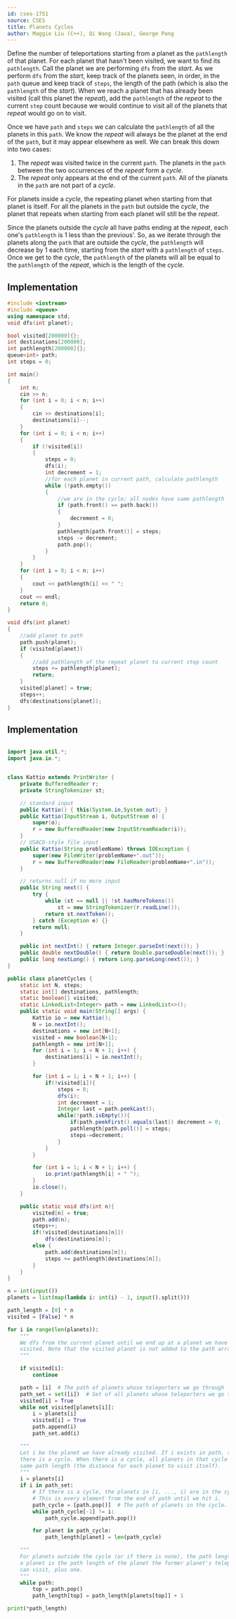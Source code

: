 ```yaml
---
id: cses-1751
source: CSES
title: Planets Cycles
author: Maggie Liu (C++), Qi Wang (Java), George Pong
---
```


Define the number of teleportations starting from a planet as the
$\texttt{pathlength}$ of that planet. For each planet that hasn't been visited,
we want to find its $\texttt{pathlength}$. Call the planet we are performing
$\texttt{dfs}$ from the $\textit{start}$. As we perform $\texttt{dfs}$ from the
$\textit{start}$, keep track of the planets seen, in order, in the
$\texttt{path}$ queue and keep track of $\texttt{steps}$, the length of the path
(which is also the $\texttt{pathlength}$ of the $\textit{start}$). When we reach
a planet that has already been visited (call this planet the $\textit{repeat}$),
add the $\texttt{pathlength}$ of the $\textit{repeat}$ to the current
$\texttt{step}$ count because we would continue to visit all of the planets that
$\textit{repeat}$ would go on to visit.

Once we have $\texttt{path}$ and $\texttt{steps}$ we can calculate the
$\texttt{pathlength}$ of all the planets in this $\texttt{path}$. We know the
$\textit{repeat}$ will always be the planet at the end of the $\texttt{path}$,
but it may appear elsewhere as well. We can break this down into two cases:

1. The $\textit{repeat}$ was visited twice in the current $\texttt{path}$. The
   planets in the $\texttt{path}$ between the two occurrences of the
   $\textit{repeat}$ form a $\textit{cycle}$.
2. The $\textit{repeat}$ only appears at the end of the current $\texttt{path}$.
   All of the planets in the $\texttt{path}$ are not part of a $\textit{cycle}$.

For planets inside a $\textit{cycle}$, the repeating planet when starting from
that planet is itself. For all the planets in the $\texttt{path}$ but outside
the $\textit{cycle}$, the planet that repeats when starting from each planet
will still be the $\textit{repeat}$.

Since the planets outside the $\textit{cycle}$ all have paths ending at the
$\textit{repeat}$, each one's $\texttt{pathlength}$ is $1$ less than the
previous'. So, as we iterate through the planets along the $\texttt{path}$ that
are outside the $\textit{cycle}$, the $\texttt{pathlength}$ will decrease by $1$
each time, starting from the $\textit{start}$ with a $\texttt{pathlength}$ of
$\texttt{steps}$. Once we get to the $\textit{cycle}$, the $\texttt{pathlength}$
of the planets will all be equal to the $\texttt{pathlength}$ of the
$\textit{repeat}$, which is the length of the $\textit{cycle}$.

<LanguageSection>

<CPPSection>

## Implementation

```cpp
#include <iostream>
#include <queue>
using namespace std;
void dfs(int planet);

bool visited[200000]{};
int destinations[200000];
int pathlength[200000]{};
queue<int> path;
int steps = 0;

int main()
{
	int n;
	cin >> n;
	for (int i = 0; i < n; i++)
	{
		cin >> destinations[i];
		destinations[i]--;
	}
	for (int i = 0; i < n; i++)
	{
		if (!visited[i])
		{
			steps = 0;
			dfs(i);
			int decrement = 1;
			//for each planet in current path, calculate pathlength
			while (!path.empty())
			{
				//we are in the cycle; all nodes have same pathlength
				if (path.front() == path.back())
				{
					decrement = 0;
				}
				pathlength[path.front()] = steps;
				steps -= decrement;
				path.pop();
			}
		}
	}
	for (int i = 0; i < n; i++)
	{
		cout << pathlength[i] << " ";
	}
	cout << endl;
	return 0;
}

void dfs(int planet)
{
	//add planet to path
	path.push(planet);
	if (visited[planet])
	{
		//add pathlength of the repeat planet to current step count
		steps += pathlength[planet];
		return;
	}
	visited[planet] = true;
	steps++;
	dfs(destinations[planet]);
}
```

</CPPSection>

<JavaSection>

## Implementation

```java

import java.util.*;
import java.io.*;


class Kattio extends PrintWriter {
	private BufferedReader r;
	private StringTokenizer st;

	// standard input
	public Kattio() { this(System.in,System.out); }
	public Kattio(InputStream i, OutputStream o) {
		super(o);
		r = new BufferedReader(new InputStreamReader(i));
	}
	// USACO-style file input
	public Kattio(String problemName) throws IOException {
		super(new FileWriter(problemName+".out"));
		r = new BufferedReader(new FileReader(problemName+".in"));
	}

	// returns null if no more input
	public String next() {
		try {
			while (st == null || !st.hasMoreTokens())
				st = new StringTokenizer(r.readLine());
			return st.nextToken();
		} catch (Exception e) {}
		return null;
	}

	public int nextInt() { return Integer.parseInt(next()); }
	public double nextDouble() { return Double.parseDouble(next()); }
	public long nextLong() { return Long.parseLong(next()); }
}

public class planetCycles {
	static int N, steps;
	static int[] destinations, pathlength;
	static boolean[] visited;
	static LinkedList<Integer> path = new LinkedList<>();
	public static void main(String[] args) {
		Kattio io = new Kattio();
		N = io.nextInt();
		destinations = new int[N+1];
		visited = new boolean[N+1];
		pathlength = new int[N+1];
		for (int i = 1; i < N + 1; i++) {
			destinations[i] = io.nextInt();
		}

		for (int i = 1; i < N + 1; i++) {
			if(!visited[i]){
				steps = 0;
				dfs(i);
				int decrement = 1;
				Integer last = path.peekLast();
				while(!path.isEmpty()){
					if(path.peekFirst().equals(last)) decrement = 0;
					pathlength[path.poll()] = steps;
					steps-=decrement;
				}
			}
		}

		for (int i = 1; i < N + 1; i++) {
			io.print(pathlength[i] + " ");
		}
		io.close();
	}

	public static void dfs(int n){
		visited[n] = true;
		path.add(n);
		steps++;
		if(!visited[destinations[n]])
			dfs(destinations[n]);
		else {
			path.add(destinations[n]);
			steps += pathlength[destinations[n]];
		}
	}
}

```

</JavaSection>

<PySection>

```py
n = int(input())
planets = list(map(lambda i: int(i) - 1, input().split()))

path_length = [0] * n
visited = [False] * n

for i in range(len(planets)):
	"""
	We dfs from the current planet until we end up at a planet we have already
	visited. Note that the visited planet is not added to the path array.
	"""

	if visited[i]:
		continue

	path = [i]  # The path of planets whose teleporters we go through
	path_set = set([i])  # Set of all planets whose teleporters we go through
	visited[i] = True
	while not visited[planets[i]]:
		i = planets[i]
		visited[i] = True
		path.append(i)
		path_set.add(i)

	"""
	Let i be the planet we have already visited. If i exists in path, then
	there is a cycle. When there is a cycle, all planets in that cycle have the
	same path length (the distance for each planet to visit itself).
	"""
	i = planets[i]
	if i in path_set:
		# If there is a cycle, the planets in [i, ..., i) are in the cycle.
		# This is every element from the end of path until we hit i.
		path_cycle = [path.pop()]  # The path of planets in the cycle.
		while path_cycle[-1] != i:
			path_cycle.append(path.pop())

		for planet in path_cycle:
			path_length[planet] = len(path_cycle)

	"""	
	For planets outside the cycle (or if there is none), the path length of
	a planet is the path length of the planet the former planet's teleporter
	can visit, plus one.
	"""
	while path:
		top = path.pop()
		path_length[top] = path_length[planets[top]] + 1

print(*path_length)
```

</PySection>

</LanguageSection>
